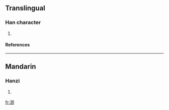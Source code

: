 ==Translingual==
===Han character===
{{Han char|rn=85|rad=水|as=14|sn=17|four=3410<sub>0</sub>|canj=水廿土戈 (ETGI)}}
# {{defn|Han|sort=水14}}
====References====
{{Han ref|kx=0656.150|dkj=18511|dj=1067.010|hdz=31769.030|uh=6FE7|ud=28647|bh=ED55|bd=60757}}

----
==Mandarin==
===Hanzi===
{{cmn-hanzi|pin=[[duì]] (dui4), [[hù]] (hu4)|wg=tui<sup>4</sup>, hu<sup>4</sup>}}
# {{defn|Mandarin}}

[[fr:濧]]